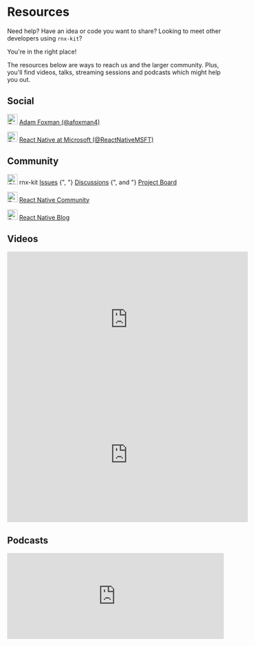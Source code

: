 
# Resources

Need help? Have an idea or code you want to share? Looking to meet other
developers using `rnx-kit`?

You're in the right place!

The resources below are ways to reach us and the larger community. Plus, you'll
find videos, talks, streaming sessions and podcasts which might help you out.

## Social

<p>
  <Image src="/img/tw-logo.svg" alt="Twitter Logo" width="24px">
    <a href="https://twitter.com/afoxman4">Adam Foxman (@afoxman4)</a>
  </Image>
</p>

<p>
  <Image src="/img/tw-logo.svg" alt="Twitter Logo" width="24px">
    <a href="https://twitter.com/ReactNativeMSFT">
      React Native at Microsoft (@ReactNativeMSFT)
    </a>
  </Image>
</p>

## Community

<p>
  <Image src="/img/github-logo.svg" alt="GitHub Logo" width="24px" invertable>
    rnx-kit <a href="https://github.com/microsoft/rnx-kit/issues">Issues</a>
    {", "}
    <a href="https://github.com/microsoft/rnx-kit/discussions">Discussions</a>
    {", and "}
    <a href="https://github.com/microsoft/rnx-kit/issues">Project Board</a>
  </Image>
</p>

<p>
  <Image src="/img/react-logo.svg" alt="React Native Logo" width="24px">
    <a href="https://reactnative.dev/help">React Native Community</a>
  </Image>
</p>

<p>
  <Image src="/img/react-logo.svg" alt="React Native Logo" width="24px">
    <a href="https://reactnative.dev/blog">React Native Blog</a>
  </Image>
</p>

## Videos

<iframe
  src="https://player.twitch.tv?video=v1415182376&amp;parent=localhost&amp;autoplay=false&amp;muted=true&amp;time=6s"
  width="560"
  height="315"
  frameborder="yes"
  allowfullscreen
></iframe>

<iframe
  src="https://www.youtube.com/embed/DAEnPV78rQc"
  title="React Native EU 2021: Improve All the Repos - Exploring Microsoft's DevExp"
  width="560"
  height="315"
  frameborder="0"
  allow="accelerometer; autoplay; clipboard-write; encrypted-media; gyroscope; picture-in-picture"
  allowfullscreen
></iframe>

## Podcasts

<iframe
  src="https://player.simplecast.com/d07ef244-d829-491a-9bf2-aa681db7a8dd?dark=true"
  height="200px"
  width="100%"
  frameborder="no"
  scrolling="no"
  seamless
></iframe>
